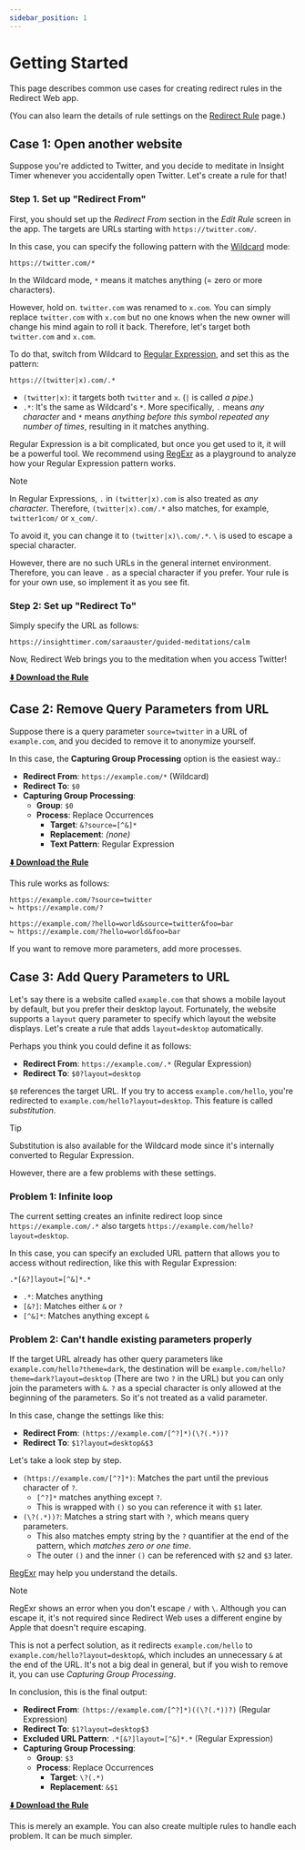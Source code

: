 ```yaml
---
sidebar_position: 1
---
```



# Getting Started

This page describes common use cases for creating redirect rules in the Redirect Web app.

(You can also learn the details of rule settings on the [Redirect Rule](./rule-settings) page.)


## Case 1: Open another website

Suppose you're addicted to Twitter, and you decide to meditate in Insight Timer whenever you accidentally open Twitter. Let's create a rule for that!

### Step 1. Set up "Redirect From"

First, you should set up the *Redirect From* section in the *Edit Rule* screen in the app. The targets are URLs starting with `https://twitter.com/`.

In this case, you can specify the following pattern with the [Wildcard](rule-settings?id=wildcard) mode:

```
https://twitter.com/*
```

In the Wildcard mode, `*` means it matches anything (= zero or more characters).

However, hold on. `twitter.com` was renamed to `x.com`. You can simply replace `twitter.com` with `x.com` but no one knows when the new owner will change his mind again to roll it back. Therefore, let's target both `twitter.com` and `x.com`.

To do that, switch from Wildcard to [Regular Expression](rule-settings?id=regular-expression), and set this as the pattern:

```
https://(twitter|x).com/.*
```

* `(twitter|x)`: it targets both `twitter` and `x`. (`|` is called *a pipe*.)
* `.*`: It's the same as Wildcard's `*`. More specifically, `.` means *any character* and `*` means *anything before this symbol repeated any number of times*, resulting in it matches anything.

Regular Expression is a bit complicated, but once you get used to it, it will be a powerful tool. We recommend using [RegExr](https://regexr.com) as a playground to analyze how your Regular Expression pattern works.

> [!NOTE]
> In Regular Expressions, `.` in `(twitter|x).com` is also treated as *any character*. Therefore, `(twitter|x).com/.*` also matches, for example, `twitter1com/` or `x_com/`.
> 
> To avoid it, you can change it to `(twitter|x)\.com/.*`. `\` is used to escape a special character.
>
> However, there are no such URLs in the general internet environment. Therefore, you can leave `.` as a special character if you prefer. Your rule is for your own use, so implement it as you see fit.

### Step 2: Set up "Redirect To"

Simply specify the URL as follows:

```
https://insighttimer.com/saraauster/guided-meditations/calm
```

Now, Redirect Web brings you to the meditation when you access Twitter!

**[⬇️ Download the Rule](/rules/reduce-twitter-addiction.redirectweb)**

## Case 2: Remove Query Parameters from URL

Suppose there is a query parameter `source=twitter` in a URL of `example.com`, and you decided to remove it to anonymize yourself.

In this case, the **Capturing Group Processing** option is the easiest way.:

* **Redirect From**: `https://example.com/*` (Wildcard)
* **Redirect To**: `$0`
* **Capturing Group Processing**:
    * **Group**: `$0`
    * **Process**: Replace Occurrences
        * **Target**: `&?source=[^&]*`
        * **Replacement**: *(none)*
        * **Text Pattern**: Regular Expression

**[⬇️ Download the Rule](/rules/remove-parameters.redirectweb)**

This rule works as follows:

```
https://example.com/?source=twitter
↪ https://example.com/?

https://example.com/?hello=world&source=twitter&foo=bar
↪ https://example.com/?hello=world&foo=bar
```

If you want to remove more parameters, add more processes.

## Case 3: Add Query Parameters to URL

Let's say there is a website called `example.com` that shows a mobile layout by default, but you prefer their desktop layout. Fortunately, the website supports a `layout` query parameter to specify which layout the website displays. Let's create a rule that adds `layout=desktop` automatically.

Perhaps you think you could define it as follows:

* **Redirect From**: `https://example.com/.*` (Regular Expression)
* **Redirect To**: `$0?layout=desktop`

`$0` references the target URL. If you try to access `example.com/hello`, you're redirected to `example.com/hello?layout=desktop`. This feature is called *substitution*.

> [!TIP]
> Substitution is also available for the Wildcard mode since it's internally converted to Regular Expression.

However, there are a few problems with these settings.

### Problem 1: Infinite loop

The current setting creates an infinite redirect loop since `https://example.com/.*` also targets `https://example.com/hello?layout=desktop`.

In this case, you can specify an excluded URL pattern that allows you to access without redirection, like this with Regular Expression:

```
.*[&?]layout=[^&]*.*
```

* `.*`: Matches anything
* `[&?]`: Matches either `&` or `?`
* `[^&]*`: Matches anything except `&`

### Problem 2: Can't handle existing parameters properly

If the target URL already has other query parameters like `example.com/hello?theme=dark`, the destination will be `example.com/hello?theme=dark?layout=desktop` (There are two `?` in the URL) but you can only join the parameters with `&`. `?` as a special character is only allowed at the beginning of the parameters. So it's not treated as a valid parameter.

In this case, change the settings like this:

* **Redirect From**: `(https://example.com/[^?]*)(\?(.*))?`
* **Redirect To**: `$1?layout=desktop&$3`

Let's take a look step by step.

* `(https://example.com/[^?]*)`: Matches the part until the previous character of `?`.
    * `[^?]*` matches anything except `?`.
    * This is wrapped with `()` so you can reference it with `$1` later.
* `(\?(.*))?`: Matches a string start with `?`, which means query parameters.
    * This also matches empty string by the `?` quantifier at the end of the pattern, which *matches zero or one time*.
    * The outer `()` and the inner `()` can be referenced with `$2` and `$3` later.

[RegExr](https://regexr.com) may help you understand the details.

> [!NOTE]
> RegExr shows an error when you don't escape `/` with `\`. Although you can escape it, it's not required since Redirect Web uses a different engine by Apple that doesn't require escaping.

This is not a perfect solution, as it redirects `example.com/hello` to `example.com/hello?layout=desktop&`, which includes an unnecessary `&` at the end of the URL. It's not a big deal in general, but if you wish to remove it, you can use *Capturing Group Processing*.

In conclusion, this is the final output:

* **Redirect From**: `(https://example.com/[^?]*)((\?(.*))?)` (Regular Expression)
* **Redirect To**: `$1?layout=desktop$3`
* **Excluded URL Pattern**: `.*[&?]layout=[^&]*.*` (Regular Expression)
* **Capturing Group Processing**:
    * **Group**: `$3`
    * **Process**: Replace Occurrences
        * **Target**: `\?(.*)`
        * **Replacement**: `&$1`

**[⬇️ Download the Rule](/rules/add-parameters.redirectweb)**

This is merely an example. You can also create multiple rules to handle each problem. It can be much simpler.
